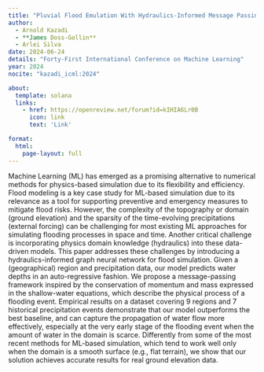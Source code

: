```yaml
---
title: "Pluvial Flood Emulation With Hydraulics-Informed Message Passing"
author:
  - Arnold Kazadi
  - **James Doss-Gollin**
  - Arlei Silva
date: 2024-06-24
details: "Forty-First International Conference on Machine Learning"
year: 2024
nocite: "kazadi_icml:2024"

about:
  template: solana
  links:
    - href: https://openreview.net/forum?id=kIHIA6Lr0B
      icon: link
      text: 'Link'

format:
  html:
    page-layout: full
---
```


Machine Learning (ML) has emerged as a promising alternative to numerical methods for physics-based simulation due to its flexibility and efficiency. Flood modeling is a key case study for ML-based simulation due to its relevance as a tool for supporting preventive and emergency measures to mitigate flood risks. However, the complexity of the topography or domain (ground elevation) and the sparsity of the time-evolving precipitations (external forcing) can be challenging for most existing ML approaches for simulating flooding processes in space and time. Another critical challenge is incorporating physics domain knowledge (hydraulics) into these data-driven models. This paper addresses these challenges by introducing a hydraulics-informed graph neural network for flood simulation. Given a (geographical) region and precipitation data, our model predicts water depths in an auto-regressive fashion. We propose a message-passing framework inspired by the conservation of momentum and mass expressed in the shallow-water equations, which describe the physical process of a flooding event. Empirical results on a dataset covering 9 regions and 7 historical precipitation events demonstrate that our model outperforms the best baseline, and can capture the propagation of water flow more effectively, especially at the very early stage of the flooding event when the amount of water in the domain is scarce. Differently from some of the most recent methods for ML-based simulation, which tend to work well only when the domain is a smooth surface (e.g., flat terrain), we show that our solution achieves accurate results for real ground elevation data.

:::{#bibliography}
:::